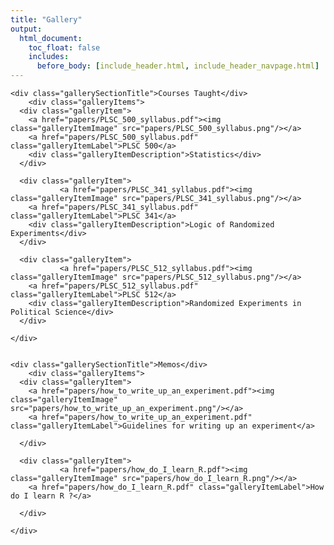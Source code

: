 ```yaml
---
title: "Gallery"
output:
  html_document:
    toc_float: false
    includes:
      before_body: [include_header.html, include_header_navpage.html]
---
```


<!--html_preserve-->

<div class="band full">
  <div class="bandContent gallerySection">
    <div class="gallerySectionTitle">Courses Taught</div>
        <div class="galleryItems">
      <div class="galleryItem">
        <a href="papers/PLSC_500_syllabus.pdf"><img class="galleryItemImage" src="papers/PLSC_500_syllabus.png"/></a>
        <a href="papers/PLSC_500_syllabus.pdf" class="galleryItemLabel">PLSC 500</a>
        <div class="galleryItemDescription">Statistics</div>
      </div>
      
      <div class="galleryItem">
               <a href="papers/PLSC_341_syllabus.pdf"><img class="galleryItemImage" src="papers/PLSC_341_syllabus.png"/></a>
        <a href="papers/PLSC_341_syllabus.pdf" class="galleryItemLabel">PLSC 341</a>
        <div class="galleryItemDescription">Logic of Randomized Experiments</div>
      </div>
      
      <div class="galleryItem">
               <a href="papers/PLSC_512_syllabus.pdf"><img class="galleryItemImage" src="papers/PLSC_512_syllabus.png"/></a>
        <a href="papers/PLSC_512_syllabus.pdf" class="galleryItemLabel">PLSC 512</a>
        <div class="galleryItemDescription">Randomized Experiments in Political Science</div>
      </div>
      
    </div>
    
    
    <div class="gallerySectionTitle">Memos</div>
        <div class="galleryItems">
      <div class="galleryItem">
        <a href="papers/how_to_write_up_an_experiment.pdf"><img class="galleryItemImage" src="papers/how_to_write_up_an_experiment.png"/></a>
        <a href="papers/how_to_write_up_an_experiment.pdf" class="galleryItemLabel">Guidelines for writing up an experiment</a>
        
      </div>
      
      <div class="galleryItem">
               <a href="papers/how_do_I_learn_R.pdf"><img class="galleryItemImage" src="papers/how_do_I_learn_R.png"/></a>
        <a href="papers/how_do_I_learn_R.pdf" class="galleryItemLabel">How do I learn R ?</a>
        
      </div>
      
    </div>
    
  </div>


</div>


<!--/html_preserve-->
